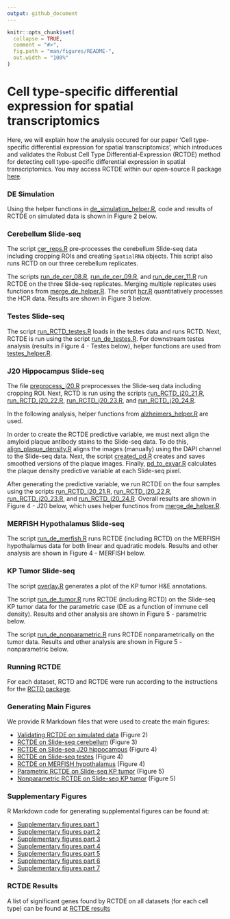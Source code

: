 ```yaml
---
output: github_document
---
```


<!-- README.md is generated from README.Rmd. Please edit that file -->

```r
knitr::opts_chunk$set(
  collapse = TRUE,
  comment = "#>",
  fig.path = "man/figures/README-",
  out.width = "100%"
)
```

# Cell type-specific differential expression for spatial transcriptomics

<!-- badges: start -->
<!-- badges: end -->

Here, we will explain how the analysis occured for our paper 'Cell type-specific differential expression for spatial transcriptomics',
which introduces and validates the Robust Cell Type Differential-Expression (RCTDE) method for detecting cell type-specific differential expression in spatial transcriptomics. You may access RCTDE within our open-source R package [here](https://github.com/dmcable/RCTD).

### DE Simulation

Using the helper functions in [de_simulation_helper.R](https://github.com/dmcable/RCTD/tree/master/AnalysisRCTDE/helper_functions/de_simulation_helper.R), code and results of RCTDE on simulated data is 
shown in Figure 2 below.

### Cerebellum Slide-seq

The script [cer_reps.R](https://github.com/dmcable/RCTD/tree/master/AnalysisRCTDE/Preprocessing_and_RCTD/cer_reps.R) pre-processes the cerebellum Slide-seq data including cropping ROIs and
creating `SpatialRNA` objects. This script also runs RCTD on our three cerebellum replicates.

The scripts [run_de_cer_08.R](https://github.com/dmcable/RCTD/tree/master/AnalysisRCTDE/run_RCTDE/run_de_cer_08.R), [run_de_cer_09.R](https://github.com/dmcable/RCTD/tree/master/AnalysisRCTDE/run_RCTDE/run_de_cer_09.R), and [run_de_cer_11.R](https://github.com/dmcable/RCTD/tree/master/AnalysisRCTDE/run_RCTDE/run_de_cer_11.R) run RCTDE on the three Slide-seq 
replicates. Merging multiple replicates uses functions from [merge_de_helper.R](https://github.com/dmcable/RCTD/tree/master/AnalysisRCTDE/helper_functions/merge_de_helper.R).
The script [hcr.R](https://github.com/dmcable/RCTD/tree/master/AnalysisRCTDE/image_analysis/hcr.R) quantitatively processes the HCR data. Results are shown in Figure 3 below.

### Testes Slide-seq

The script [run_RCTD_testes.R](https://github.com/dmcable/RCTD/tree/master/AnalysisRCTDE/Preprocessing_and_RCTD/run_RCTD_testes.R) loads in the testes data and runs RCTD. Next, RCTDE is run using the script [run_de_testes.R](https://github.com/dmcable/RCTD/tree/master/AnalysisRCTDE/run_RCTD/run_de_testes.R).
For downstream testes analysis (results in Figure 4 - Testes below), helper functions are used from [testes_helper.R](https://github.com/dmcable/RCTD/tree/master/AnalysisRCTDE/helper_functions/testes_helper.R).

### J20 Hippocampus Slide-seq

The file [preprocess_j20.R](https://github.com/dmcable/RCTD/tree/master/AnalysisRCTDE/j20/preprocess_j20.R) preprocesses the Slide-seq data including cropping ROI. Next, RCTD is run using the scripts [run_RCTD_j20_21.R](https://github.com/dmcable/RCTD/tree/master/AnalysisRCTDE/j20/run_RCTD_j20_21.R), 
[run_RCTD_j20_22.R](https://github.com/dmcable/RCTD/tree/master/AnalysisRCTDE/j20/run_RCTD_j20_22.R), [run_RCTD_j20_23.R](https://github.com/dmcable/RCTD/tree/master/AnalysisRCTDE/j20/run_RCTD_j20_23.R), and [run_RCTD_j20_24.R](https://github.com/dmcable/RCTD/tree/master/AnalysisRCTDE/j20/run_RCTD_j20_24.R).

In the following analysis, helper functions from [alzheimers_helper.R](https://github.com/dmcable/RCTD/tree/master/AnalysisRCTDE/helper_functions/alzheimers_helper.R) are used.

In order to create the RCTDE predictive variable, we must next align the amyloid plaque antibody stains to the Slide-seq data. To do this,
[align_plaque_density.R](https://github.com/dmcable/RCTD/tree/master/AnalysisRCTDE/j20/align_plaque_density.R) aligns the images (manually) using the DAPI channel to the Slide-seq data.
Next, the script [created_pd.R](https://github.com/dmcable/RCTD/tree/master/AnalysisRCTDE/j20/create_pd.R) creates and saves smoothed versions of the plaque images. Finally, [pd_to_exvar.R](https://github.com/dmcable/RCTD/tree/master/AnalysisRCTDE/j20/pd_to_exvar.R)
calculates the plaque density predictive variable at each Slide-seq pixel.

After generating the predictive variable, we run RCTDE on the four samples using the scripts [run_RCTD_j20_21.R](https://github.com/dmcable/RCTD/tree/master/AnalysisRCTDE/j20/run_RCTD_j20_21.R),
[run_RCTD_j20_22.R](https://github.com/dmcable/RCTD/tree/master/AnalysisRCTDE/j20/run_RCTD_j20_22.R), [run_RCTD_j20_23.R](https://github.com/dmcable/RCTD/tree/master/AnalysisRCTDE/j20/run_RCTD_j20_23.R), and [run_RCTD_j20_24.R](https://github.com/dmcable/RCTD/tree/master/AnalysisRCTDE/j20/run_RCTD_j20_24.R). Overall results are shown in Figure 4 - J20 below,
which uses helper functinos from [merge_de_helper.R](https://github.com/dmcable/RCTD/tree/master/AnalysisRCTDE/helper_functions/merge_de_helper.R).

### MERFISH Hypothalamus Slide-seq

The script [run_de_merfish.R](https://github.com/dmcable/RCTD/tree/master/AnalysisRCTDE/run_RCTD/run_de_merfish.R) runs RCTDE (including RCTD) on the MERFISH hypothalamus data for both linear
and quadratic models. Results and other analysis are shown in Figure 4 - MERFISH below.

### KP Tumor Slide-seq 

The script [overlay.R](https://github.com/dmcable/RCTD/tree/master/AnalysisRCTDE/image_analysis/overlay.R) generates a plot of the KP tumor H&E annotations.

The script [run_de_tumor.R](https://github.com/dmcable/RCTD/tree/master/AnalysisRCTDE/run_RCTD/run_de_tumor.R) runs RCTDE (including RCTD) on the Slide-seq KP tumor data for the parametric case
(DE as a function of immune cell density). Results and other analysis are shown in Figure 5 - parametric below.

The script [run_de_nonparametric.R](https://github.com/dmcable/RCTD/tree/master/AnalysisRCTDE/run_RCTD/run_de_nonparametric.R) runs RCTDE nonparametrically on the tumor data. Results and other analysis 
are shown in Figure 5 - nonparametric below.

### Running RCTDE

For each dataset, RCTD and RCTDE were run according to the instructions for the [RCTD package](https://github.com/dmcable/RCTD). 

### Generating Main Figures

We provide R Markdown files that were used to create the main figures:

* [Validating RCTDE on simulated data](https://raw.githack.com/dmcable/RCTD/master/AnalysisRCTDE/Figures/figure2.html) (Figure 2)
* [RCTDE on Slide-seq cerebellum](https://raw.githack.com/dmcable/RCTD/master/AnalysisRCTDE/Figures/figure3.html) (Figure 3)
* [RCTDE on Slide-seq J20 hippocampus](https://raw.githack.com/dmcable/RCTD/master/AnalysisRCTDE/Figures/figure4_j20.html) (Figure 4)
* [RCTDE on Slide-seq testes](https://raw.githack.com/dmcable/RCTD/master/AnalysisRCTDE/Figures/figure4_testes.html) (Figure 4)
* [RCTDE on MERFISH hypothalamus](https://raw.githack.com/dmcable/RCTD/master/AnalysisRCTDE/Figures/figure4_merfish.html) (Figure 4)
* [Parametric RCTDE on Slide-seq KP tumor](https://raw.githack.com/dmcable/RCTD/master/AnalysisRCTDE/Figures/figure5_parametric.html) (Figure 5)
* [Nonparametric RCTDE on Slide-seq KP tumor](https://raw.githack.com/dmcable/RCTD/master/AnalysisRCTDE/Figures/figure5_nonparametric.html) (Figure 5)

### Supplementary Figures

R Markdown code for generating supplemental figures can be found at:

* [Supplementary figures part 1](https://github.com/dmcable/RCTD/tree/master/AnalysisRCTDE/Figures/supp1.Rmd) 
* [Supplementary figures part 2](https://github.com/dmcable/RCTD/tree/master/AnalysisRCTDE/Figures/supp2.Rmd)
* [Supplementary figures part 3](https://github.com/dmcable/RCTD/tree/master/AnalysisRCTDE/Figures/supp3.Rmd) 
* [Supplementary figures part 4](https://github.com/dmcable/RCTD/tree/master/AnalysisRCTDE/Figures/supp4.Rmd)
* [Supplementary figures part 5](https://github.com/dmcable/RCTD/tree/master/AnalysisRCTDE/Figures/supp5.Rmd)
* [Supplementary figures part 6](https://github.com/dmcable/RCTD/tree/master/AnalysisRCTDE/Figures/supp6.Rmd)
* [Supplementary figures part 7](https://github.com/dmcable/RCTD/tree/master/AnalysisRCTDE/Figures/supp7.Rmd)

### RCTDE Results

A list of significant genes found by RCTDE on all datasets (for each cell type) can be found at [RCTDE results](https://github.com/dmcable/RCTD/tree/master/AnalysisRCTDE/paper_results)
